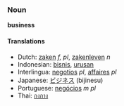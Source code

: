 === Noun ===
'''business'''

==== Translations ====
*Dutch: [[zaken]] ''f, pl'', [[zakenleven]] ''n''
*Indonesian: [[bisnis]], [[urus|urusan]]
*Interlingua: [[negotios]] ''pl'', [[affaires]] ''pl''
*Japanese: [[ビジネス]] (bijinesu)
*Portuguese: [[negócios]] ''m pl''
*Thai: [[กงกาง]]